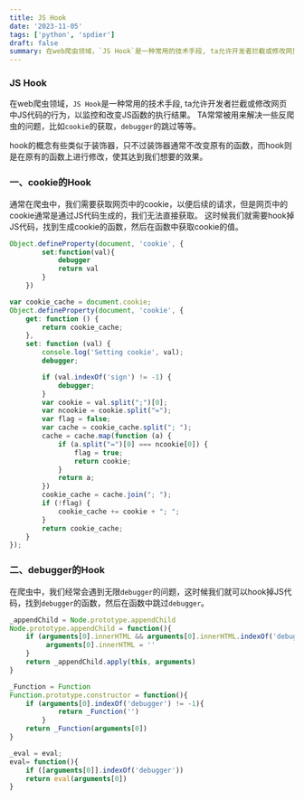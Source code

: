 ```yaml
---
title: JS Hook
date: '2023-11-05'
tags: ['python', 'spdier']
draft: false
summary: 在web爬虫领域，`JS Hook`是一种常用的技术手段, ta允许开发者拦截或修改网页中JS代码的行为，以监控和改变JS函数的执行结果。
---
```


### JS Hook

在web爬虫领域，`JS Hook`是一种常用的技术手段, ta允许开发者拦截或修改网页中JS代码的行为，以监控和改变JS函数的执行结果。
TA常常被用来解决一些反爬虫的问题，比如`cookie`的获取，`debugger`的跳过等等。


hook的概念有些类似于装饰器，只不过装饰器通常不改变原有的函数，而hook则是在原有的函数上进行修改，使其达到我们想要的效果。

### 一、cookie的Hook

通常在爬虫中，我们需要获取网页中的cookie，以便后续的请求，但是网页中的cookie通常是通过JS代码生成的，我们无法直接获取。
这时候我们就需要hook掉JS代码，找到生成cookie的函数，然后在函数中获取cookie的值。

```jsx
Object.defineProperty(document, 'cookie', {
        set:function(val){
            debugger
            return val
        }
    })
```

```jsx
var cookie_cache = document.cookie;
Object.defineProperty(document, 'cookie', {
    get: function () {
        return cookie_cache;
    },
    set: function (val) {
        console.log('Setting cookie', val);
        debugger;

        if (val.indexOf('sign') != -1) {
            debugger;
        }
        var cookie = val.split(";")[0];
        var ncookie = cookie.split("=");
        var flag = false;
        var cache = cookie_cache.split("; ");
        cache = cache.map(function (a) {
            if (a.split("=")[0] === ncookie[0]) {
                flag = true;
                return cookie;
            }
            return a;
        })
        cookie_cache = cache.join("; ");
        if (!flag) {
            cookie_cache += cookie + "; ";
        }
        return cookie_cache;
    }
});
```

### 二、debugger的Hook
在爬虫中，我们经常会遇到无限`debugger`的问题，这时候我们就可以hook掉JS代码，找到`debugger`的函数，然后在函数中跳过`debugger`。

```jsx
_appendChild = Node.prototype.appendChild
Node.prototype.appendChild = function(){
    if (arguments[0].innerHTML && arguments[0].innerHTML.indexOf('debugger') != -1){
         arguments[0].innerHTML = ''
    }
    return _appendChild.apply(this, arguments)
}
```

```jsx
_Function = Function
Function.prototype.constructor = function(){
    if (arguments[0].indexOf('debugger') != -1){
            return _Function('')
        }
    return _Function(arguments[0])
}
```

```jsx
_eval = eval;
eval= function(){
    if ([arguments[0]].indexOf('debugger'))
    return eval(arguments[0])
}
```
